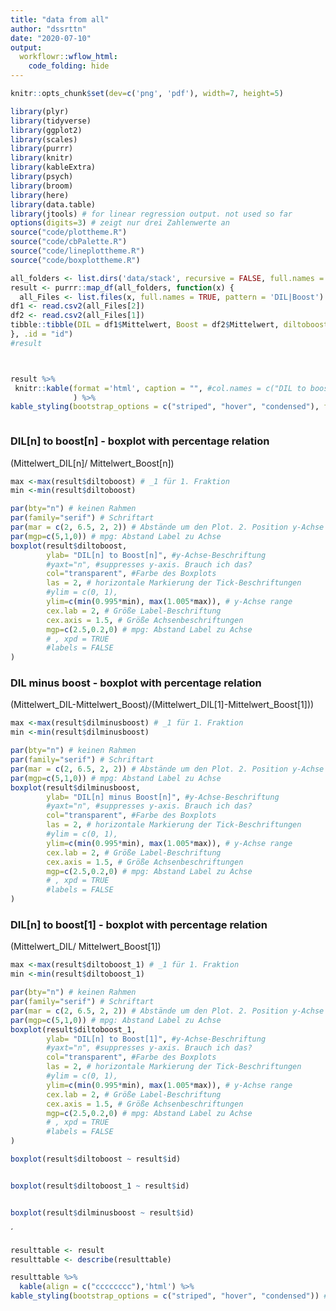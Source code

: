 ```yaml
---
title: "data from all"
author: "dssrttn"
date: "2020-07-10"
output: 
  workflowr::wflow_html:
    code_folding: hide
---
```


```r

knitr::opts_chunk$set(dev=c('png', 'pdf'), width=7, height=5)

```


```r
library(plyr)
library(tidyverse)
library(ggplot2)
library(scales)
library(purrr)
library(knitr)
library(kableExtra)
library(psych)
library(broom)
library(here)
library(data.table)
library(jtools) # for linear regression output. not used so far
options(digits=3) # zeigt nur drei Zahlenwerte an
source("code/plottheme.R")
source("code/cbPalette.R")
source("code/lineplottheme.R")
source("code/boxplottheme.R")

```

```r



all_folders <- list.dirs('data/stack', recursive = FALSE, full.names = TRUE)
result <- purrr::map_df(all_folders, function(x) {
  all_Files <- list.files(x, full.names = TRUE, pattern = 'DIL|Boost')
df1 <- read.csv2(all_Files[2])
df2 <- read.csv2(all_Files[1])
tibble::tibble(DIL = df1$Mittelwert, Boost = df2$Mittelwert, diltoboost = DIL/Boost, diltoboost_1 = DIL/Boost[1], dilminusboost =  (DIL-Boost)/(DIL[1]-Boost[1]))
}, .id = "id")
#result



result %>%
 knitr::kable(format ='html', caption = "", #col.names = c("DIL to boost relative relations", #"Numbers")
              ) %>%
kable_styling(bootstrap_options = c("striped", "hover", "condensed"), full_width = FALSE) 



```


### DIL[n] to boost[n] - boxplot with percentage relation

(Mittelwert_DIL[n]/ Mittelwert_Boost[n])

```r

max <-max(result$diltoboost) # _1 für 1. Fraktion
min <-min(result$diltoboost)

par(bty="n") # keinen Rahmen
par(family="serif") # Schriftart
par(mar = c(2, 6.5, 2, 2)) # Abstände um den Plot. 2. Position y-Achse
par(mgp=c(5,1,0)) # mpg: Abstand Label zu Achse
boxplot(result$diltoboost,
        ylab= "DIL[n] to Boost[n]", #y-Achse-Beschriftung
        #yaxt="n", #suppresses y-axis. Brauch ich das?
        col="transparent", #Farbe des Boxplots
        las = 2, # horizontale Markierung der Tick-Beschriftungen
        #ylim = c(0, 1),
        ylim=c(min(0.995*min), max(1.005*max)), # y-Achse range
        cex.lab = 2, # Größe Label-Beschriftung
        cex.axis = 1.5, # Größe Achsenbeschriftungen
        mgp=c(2.5,0.2,0) # mpg: Abstand Label zu Achse
        # , xpd = TRUE
        #labels = FALSE
)

```



### DIL minus boost - boxplot with percentage relation

(Mittelwert_DIL-Mittelwert_Boost)/(Mittelwert_DIL[1]-Mittelwert_Boost[1]))

```r

max <-max(result$dilminusboost) # _1 für 1. Fraktion
min <-min(result$dilminusboost)

par(bty="n") # keinen Rahmen
par(family="serif") # Schriftart
par(mar = c(2, 6.5, 2, 2)) # Abstände um den Plot. 2. Position y-Achse
par(mgp=c(5,1,0)) # mpg: Abstand Label zu Achse
boxplot(result$dilminusboost,
        ylab= "DIL[n] minus Boost[n]", #y-Achse-Beschriftung
        #yaxt="n", #suppresses y-axis. Brauch ich das?
        col="transparent", #Farbe des Boxplots
        las = 2, # horizontale Markierung der Tick-Beschriftungen
        #ylim = c(0, 1),
        ylim=c(min(0.995*min), max(1.005*max)), # y-Achse range
        cex.lab = 2, # Größe Label-Beschriftung
        cex.axis = 1.5, # Größe Achsenbeschriftungen
        mgp=c(2.5,0.2,0) # mpg: Abstand Label zu Achse
        # , xpd = TRUE
        #labels = FALSE
)


```




### DIL[n] to boost[1] - boxplot with percentage relation

(Mittelwert_DIL/ Mittelwert_Boost[1])

```r

max <-max(result$diltoboost_1) # _1 für 1. Fraktion
min <-min(result$diltoboost_1)

par(bty="n") # keinen Rahmen
par(family="serif") # Schriftart
par(mar = c(2, 6.5, 2, 2)) # Abstände um den Plot. 2. Position y-Achse
par(mgp=c(5,1,0)) # mpg: Abstand Label zu Achse
boxplot(result$diltoboost_1,
        ylab= "DIL[n] to Boost[1]", #y-Achse-Beschriftung
        #yaxt="n", #suppresses y-axis. Brauch ich das?
        col="transparent", #Farbe des Boxplots
        las = 2, # horizontale Markierung der Tick-Beschriftungen
        #ylim = c(0, 1),
        ylim=c(min(0.995*min), max(1.005*max)), # y-Achse range
        cex.lab = 2, # Größe Label-Beschriftung
        cex.axis = 1.5, # Größe Achsenbeschriftungen
        mgp=c(2.5,0.2,0) # mpg: Abstand Label zu Achse
        # , xpd = TRUE
        #labels = FALSE
)

```



```r


boxplot(result$diltoboost ~ result$id) 


boxplot(result$diltoboost_1 ~ result$id) 


boxplot(result$dilminusboost ~ result$id) 


```



´
```r

resulttable <- result 
resulttable <- describe(resulttable)

resulttable %>%
  kable(align = c("cccccccc"),'html') %>%
kable_styling(bootstrap_options = c("striped", "hover", "condensed")) # %>%
```

